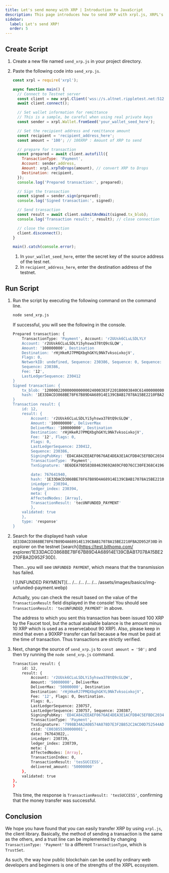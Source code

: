 ```yaml
---
title: Let's send money with XRP | Introduction to JavaScript
description: This page introduces how to send XRP with xrpl.js, XRPL's library based on JavaScript.
sidebar: 
  label: Let's send XRP!
  order: 5
---
```



## Create Script

<Steps> 

1. Create a new file named `send_xrp.js` in your project directory. 
2. Paste the following code into `send_xrp.js`.

   ```javascript
   const xrpl = require('xrpl');

   async function main() {
     // Connect to Testnet server
     const client = new xrpl.Client('wss://s.altnet.rippletest.net:51233');
     await client.connect();

     // Set wallet information for remittance
     // This is a sample, be careful when using real private keys
     const sender = xrpl.Wallet.fromSeed('your_wallet_seed_here');

     // Set the recipient address and remittance amount
     const recipient = 'recipient_address_here';
     const amount = '100'; // 100XRP : Amount of XRP to send

     // prepare for transaction
     const prepared = await client.autofill({
       TransactionType: 'Payment', 
       Account: sender.address,
       Amount: xrpl.xrpToDrops(amount), // convert XRP to Drops
       Destination: recipient, 
     });
     console.log('Prepared transaction:', prepared);

     // Sign the transaction
     const signed = sender.sign(prepared);
     console.log('Signed transaction:', signed);

     // Send transaction
     const result = await client.submitAndWait(signed.tx_blob);
     console.log('Transaction result:', result); // close connection

     // close the connection
     client.disconnect(); 
   }

   main().catch(console.error);
   ```

   1. In `your_wallet_seed_here`, enter the secret key of the source address of the test net. 
   2. In `recipient_address_here`, enter the destination address of the testnet.

</Steps>

## Run Script

<Steps>

1. Run the script by executing the following command on the command line.

    ```bash
    node send_xrp.js
    ```

    If successful, you will see the following in the console.

    ```bash
    Prepared transaction: {
        TransactionType: 'Payment', Account: 'r2UUsk6CLuLSDLYLY
        Account: 'r2UUsk6CLuLSDLYi5yhswa378tQ9cGLQW',
        Amount: '100000000', Destination
        Destination: 'rHjHkeRJ7PMQXbghGKYL9NkTvksoixkojV',
        Flags: 0,
        NetworkID: undefined, Sequence: 230386, Sequence: 0, Sequence: 0, Sequence: 0
        Sequence: 230386,
        Fee: '12',
        LastLedgerSequence: 230412
    }
    Signed transaction: {
        tx_blob: '1200002200000000000024000383F2201B0003840C614000000005F5E100684000000000000000000C7321ED4CA842EEAEF0676AE4DEA3E1ACFDB4C5EFBDC 2034091627BF4BE1EE3683C948374408E6DEA70D583884639692A69CF0D76CC30FE368C41967B87FA5E717462F1F768DFE6205A285747963F52D7A61AAB77F09A 967E9459C6770543ED1CF233EF8D0481140647116D6E951B75A250510595C2E2772F56584A8314B781779BC48D6A07B5685B1D2EBE7AE0F0B7B2EF',
        hash: '1E33DACD3868BE78F67B89D4A68914E139CBAB17078A15BE2210FBA2D952F30D'
    }
    Transaction result: {
        id: 12, 
        result: {
            Account: 'r2UUsk6CLuLSDLYi5yhswa378tQ9cGLQW',
            Amount: '100000000', DeliverMax
            DeliverMax: '100000000', Destination
            Destination: 'rHjHkeRJ7PMQXbghGKYL9NkTvksoixkojV',
            Fee: '12', Flags: 0,
            Flags: 0,
            LastLedgerSequence: 230412,
            Sequence: 230386,
            SigningPubKey: 'ED4CA842EEAEF0676AE4DEA3E1ACFDB4C5EFBDC2034091627BF4BE1EE3683C9483',
            TransactionType: 'Payment',
            TxnSignature: '8E6DEA70D583884639692A69CF0D76CC30FE368C41967B87FA5E717462F1F768DFE6205A285747963F52D7A61AAB77F09A967E9459C6770543ED 1CF233EF8D04',.
            
            date: 767641940,
            hash: '1E33DACD3868BE78F67B89D4A68914E139CBAB17078A15BE2210FBA2D952F30D', ctid: 'C00383FA00860001', date: 767641940, inLedger: 230394
            inLedger: 230394,
            ledger_index: 230394,
            meta: {
            AffectedNodes: [Array], 
            TransactionResult: 'tecUNFUNDED_PAYMENT'
            },
        validated: true
        }, 
        type: 'response'
    }
    ```

2. Search for the displayed hash value ``1E33DACD3868BE78F67B89D4A68914E139CBAB17078A15BE2210FBA2D952F30D`` in explorer on the testnet [search](https://test.bithomp.com/ explorer/1E33DACD3868BE78F67B89D4A68914E139CBAB17078A15BE2210FBA2D952F30D).
    
    Then...you will see `UNFUNDED PAYMENT`, which means that the transmission has failed.

    ! [UNFUNDED PAYMENT](... /... /... /... /... /assets/images/basics/img-unfunded-payment.webp)

    Actually, you can check the result based on the value of the `TransactionResult` field displayed in the console! You should see `TransactionResult: 'tecUNFUNDED_PAYMENT'` in above.

    The address to which you sent this transaction has been issued 100 XRP by the Faucet tool, but the actual available balance is the amount minus 10 XRP which is used as a reserve(about 90 XRP). Also, please keep in mind that even a 90XRP transfer can fail because a fee must be paid at the time of transaction. Thus transactions are strictly verified. 
    

3. Next, change the source of `send_xrp.js` to `const amount = '50';` and then try running the `node send_xrp.js` command.

    ```bash
    Transaction result: {
        id: 12, 
        result: {
            Account: 'r2UUsk6CLuLSDLYi5yhswa378tQ9cGLQW',
            Amount: '50000000', DeliverMax
            DeliverMax: '50000000', Destination
            Destination: 'rHjHkeRJ7PMQXbghGKYL9NkTvksoixkojV',
            Fee: '12', Flags: 0, Destination.
            Flags: 0,.
            LastLedgerSequence: 230757,
            LastLedgerSequence: 230757, Sequence: 230387,
            SigningPubKey: 'ED4CA842EEAEF0676AE4DEA3E1ACFDB4C5EFBDC2034091627BF4BE1EE3683C9483',
            TransactionType: 'Payment',
            TxnSignature: '7998B34A2A0B574A878D7E3F2B852C2ACD0D752544AD77670242F9B27524949F45AF64BEFAA0296566CEAFCD6404E65347C2E8CAFA010A691B38 F2736769A90A',.
            ctid: 'C003855300000001',
            date: 767643022,.
            inLedger: 230739,
            ledger_index: 230739, 
            meta: {
            AffectedNodes: [Array], 
            TransactionIndex: 0,
            TransactionResult: 'tesSUCCESS',
            delivered_amount: '50000000'
        }, 
        validated: true
    }, 
    }
    ```

    This time, the response is `TransactionResult: 'tesSUCCESS'`, confirming that the money transfer was successful.
</Steps>

## Conclusion

We hope you have found that you can easily transfer XRP by using `xrpl.js`, the client library.
Basically, the method of sending a transaction is the same as the others, and a trust line can be implemented by changing `TransactionType: 'Payment'` to a different `TransactionType`, which is `TrustSet`.

As such, the way how public blockchain can be used by ordinary web developers and beginners is one of the strengths of the XRPL ecosystem.